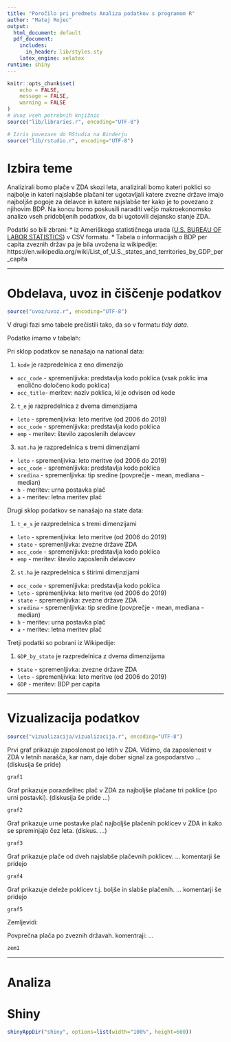 ```yaml
---
title: "Poročilo pri predmetu Analiza podatkov s programom R"
author: "Matej Rojec"
output:
  html_document: default
  pdf_document:
    includes:
      in_header: lib/styles.sty
    latex_engine: xelatex
runtime: shiny
---
```


```r
knitr::opts_chunk$set(
	echo = FALSE,
	message = FALSE,
	warning = FALSE
)
# Uvoz vseh potrebnih knjižnic
source("lib/libraries.r", encoding="UTF-8")

```

```r
# Izris povezave do RStudia na Binderju
source("lib/rstudio.r", encoding="UTF-8")
```

# Izbira teme

Analizirali bomo plače v ZDA skozi leta, analizirali bomo kateri poklici so najbolje in kateri najslabše plačani ter
ugotavljali katere zvezne države imajo najboljše pogoje za delavce in katere najslabše ter kako je to 
povezano z njihovim BDP. 
Na koncu bomo poskusili naraditi večjo makroekonomsko analizo vseh pridobljenih podatkov, 
da bi ugotovili dejansko stanje ZDA. 

Podatki so bili zbrani:
* iz Ameriškega statističnega urada ([U.S. BUREAU OF LABOR STATISTICS](http://www.bls.gov/bls/proghome.htm)) v CSV formatu. 
* Tabela o informacijah o BDP per capita zveznih držav pa je bila uvožena iz wikipedije:
 https://en.wikipedia.org/wiki/List_of_U.S._states_and_territories_by_GDP_per_capita

***

# Obdelava, uvoz in čiščenje podatkov

```r
source("uvoz/uvoz.r", encoding="UTF-8")
```


V drugi fazi smo tabele prečistili tako, da so v formatu *tidy data*.

Podatke imamo v tabelah:

Pri sklop podatkov se nanašajo na national data:

1. `kode` je razpredelnica z eno dimenzijo 
  - `occ_code` - spremenljivka: predstavlja kodo poklica (vsak poklic ima enolično določeno kodo poklica)
  - `occ_title`- meritev: naziv poklica, ki je odvisen od kode 

2. `t_e` je razpredelnica z dvema dimenzijama
  - `leto` - spremenljivka: leto meritve (od 2006 do 2019)
  - `occ_code` - spremenljivka: predstavlja kodo poklica 
  - `emp` - meritev: število zaposlenih delavcev
  
3. `nat.ha` je razpredelnica s tremi dimenzijami
  - `leto` - spremenljivka: leto meritve (od 2006 do 2019)
  - `occ_code` - spremenljivka: predstavlja kodo poklica 
  - `sredina` - spremenljivka: tip sredine (povprečje - mean, mediana - median)
  - `h` - meritev: urna postavka plač
  - `a` - meritev: letna meritev plač

Drugi sklop podatkov se nanašajo na state data:

1. `t_e_s` je razpredelnica s tremi dimenzijami
  - `leto` - spremenljivka: leto meritve (od 2006 do 2019)
  - `state` - spremenljivka: zvezne države ZDA
  - `occ_code` - spremenljivka: predstavlja kodo poklica 
  - `emp` - meritev: število zaposlenih delavcev

2. `st.ha` je razpredelnica s štirimi dimenzijami
  - `occ_code` - spremenljivka: predstavlja kodo poklica 
  - `leto` - spremenljivka: leto meritve (od 2006 do 2019)
  - `state` - spremenljivka: zvezne države ZDA
  - `sredina` - spremenljivka: tip sredine (povprečje - mean, mediana - median)
  - `h` - meritev: urna postavka plač
  - `a` - meritev: letna meritev plač  
  
Tretji podatki so pobrani iz Wikipedije:

1. `GDP_by_state` je razpredelnica z dvema dimenzijama
  - `State` - spremenljivka: zvezne države ZDA  
  - `leto` - spremenljivka: leto meritve (od 2006 do 2019)
  - `GDP` - meritev: BDP per capita 

***

# Vizualizacija podatkov

```r
source("vizualizacija/vizualizacija.r", encoding="UTF-8")
```

Prvi graf prikazuje zaposlenost po letih v ZDA. Vidimo, da zaposlenost v ZDA v 
letnih narašča, kar nam, daje dober signal za gospodarstvo ... 
(diskusija še pride)

```r
graf1
```


Graf prikazuje porazdelitec plač v ZDA za najboljše plačane tri poklice (po 
urni postavki). (diskusija še pride ...)

```r
graf2
```


Graf prikazuje urne postavke plač najboljše plačenih poklicev v ZDA in kako se 
spreminjajo čez leta. (diskus. ...)

```r
graf3
```

Graf prikazuje plače od dveh najslabše plačevnih poklicev.
... komentarji še pridejo


```r
graf4
```

Graf prikazuje deleže poklicev t.j. boljše in slabše plačenih. 
... komentarji še pridejo

```r
graf5
```

Zemljevidi: 


Povprečna plača po zveznih državah. komentraji: ...
```r
zem1
```

***

# Analiza 
<!-- ````{r analiza, echo=FALSE, message=FALSE, warning=FALSE}
source("analiza/analiza.r", encoding = "UTF-8")
``` -->

# Shiny 

```r
shinyAppDir("shiny", options=list(width="100%", height=600))
```



